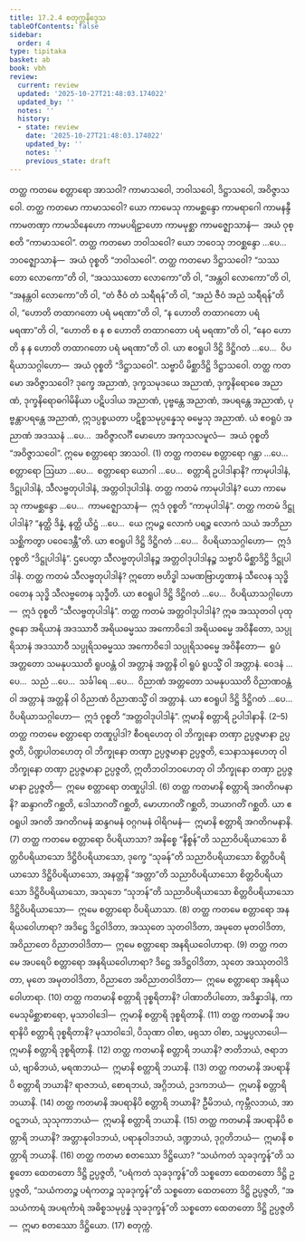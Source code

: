 ```yaml
---
title: 17.2.4 စတုက္ကနိဒ္ဒေသ
tableOfContents: false
sidebar:
  order: 4
type: tipitaka
basket: ab
book: vbh
review:
  current: review
  updated: '2025-10-27T21:48:03.174022'
  updated_by: ''
  notes: ''
  history:
  - state: review
    date: '2025-10-27T21:48:03.174022'
    updated_by: ''
    notes: ''
    previous_state: draft
---
```



<ReviewStatus review={frontmatter.review} showDetails={true} />

<HypothesisAnnotation frontmatter={frontmatter} />

<DynamicBreadcrumb />

<Division number="937" book="vbh" e="ch" v="30" p="388">

<Paragraph number="2819" book="vbh">
တတ္ထ ကတမေ စတ္တာရော အာသဝါ? ကာမာသဝေါ, ဘဝါသဝေါ, ဒိဋ္ဌာသဝေါ, အဝိဇ္ဇာသဝေါ.
</Paragraph>

<Paragraph number="2820" book="vbh">
တတ္ထ ကတမော ကာမာသဝေါ? ယော ကာမေသု ကာမစ္ဆန္ဒော ကာမရာဂေါ ကာမနန္ဒီ ကာမတဏှာ ကာမသိနေဟော ကာမပရိဠာဟော ကာမမုစ္ဆာ ကာမဇ္ဈောသာနံ—  အယံ ဝုစ္စတိ “ကာမာသဝေါ”.
</Paragraph>

<Paragraph number="2821" book="vbh">
တတ္ထ ကတမော ဘဝါသဝေါ? ယော ဘဝေသု ဘဝစ္ဆန္ဒော …ပေ…  ဘဝဇ္ဈောသာနံ—  အယံ ဝုစ္စတိ “ဘဝါသဝေါ”.
</Paragraph>

<Paragraph number="2822" book="vbh">
တတ္ထ ကတမော ဒိဋ္ဌာသဝေါ? “သဿတော လောကော”တိ ဝါ, “အသဿတော လောကော”တိ ဝါ, “အန္တဝါ လောကော”တိ ဝါ, “အနန္တဝါ လောကော”တိ ဝါ, “တံ ဇီဝံ တံ သရီရန်”တိ ဝါ, “အညံ ဇီဝံ အညံ သရီရန်”တိ ဝါ, “ဟောတိ တထာဂတော ပရံ မရဏာ”တိ ဝါ, “န ဟောတိ တထာဂတော ပရံ မရဏာ”တိ ဝါ, “ဟောတိ စ န စ ဟောတိ တထာဂတော ပရံ မရဏာ”တိ ဝါ, “နေဝ ဟောတိ န န ဟောတိ တထာဂတော ပရံ မရဏာ”တိ ဝါ. ယာ ဧဝရူပါ ဒိဋ္ဌိ ဒိဋ္ဌိဂတံ …ပေ…  ဝိပရိယာသဂ္ဂါဟော—  အယံ ဝုစ္စတိ “ဒိဋ္ဌာသဝေါ”. သဗ္ဗာပိ မိစ္ဆာဒိဋ္ဌိ ဒိဋ္ဌာသဝေါ.
</Paragraph>

<Paragraph number="2823" book="vbh">
တတ္ထ ကတမော အဝိဇ္ဇာသဝေါ? ဒုက္ခေ အညာဏံ, ဒုက္ခသမုဒယေ အညာဏံ, ဒုက္ခနိရောဓေ အညာဏံ, ဒုက္ခနိရောဓဂါမိနိယာ ပဋိပဒါယ အညာဏံ, ပုဗ္ဗန္တေ အညာဏံ, အပရန္တေ အညာဏံ, ပုဗ္ဗန္တာပရန္တေ အညာဏံ, ဣဒပ္ပစ္စယတာ ပဋိစ္စသမုပ္ပန္နေသု ဓမ္မေသု အညာဏံ. ယံ ဧဝရူပံ အညာဏံ အဒဿနံ …ပေ…  အဝိဇ္ဇာလင်္ဂီ မောဟော အကုသလမူလံ—  အယံ ဝုစ္စတိ “အဝိဇ္ဇာသဝေါ”. ဣမေ စတ္တာရော အာသဝါ. (1)
</Paragraph>

</Division>
<Division number="938" book="vbh" e="ch" v="30" p="389">

<Paragraph number="2824" book="vbh">
တတ္ထ ကတမေ စတ္တာရော ဂန္ထာ …ပေ…  စတ္တာရော ဩဃာ …ပေ…  စတ္တာရော ယောဂါ …ပေ…  စတ္တာရိ ဥပါဒါနာနိ? ကာမုပါဒါနံ, ဒိဋ္ဌုပါဒါနံ, သီလဗ္ဗတုပါဒါနံ, အတ္တဝါဒုပါဒါနံ.
</Paragraph>

<Paragraph number="2825" book="vbh">
တတ္ထ ကတမံ ကာမုပါဒါနံ? ယော ကာမေသု ကာမစ္ဆန္ဒော …ပေ…  ကာမဇ္ဈောသာနံ—  ဣဒံ ဝုစ္စတိ “ကာမုပါဒါနံ”.
</Paragraph>

<Paragraph number="2826" book="vbh">
တတ္ထ ကတမံ ဒိဋ္ဌုပါဒါနံ? “နတ္ထိ ဒိန္နံ, နတ္ထိ ယိဋ္ဌံ …ပေ…  ယေ ဣမဉ္စ လောကံ ပရဉ္စ လောကံ သယံ အဘိညာ သစ္ဆိကတွာ ပဝေဒေန္တီ”တိ. ယာ ဧဝရူပါ ဒိဋ္ဌိ ဒိဋ္ဌိဂတံ …ပေ…  ဝိပရိယာသဂ္ဂါဟော—  ဣဒံ ဝုစ္စတိ “ဒိဋ္ဌုပါဒါနံ”. ဌပေတွာ သီလဗ္ဗတုပါဒါနဉ္စ အတ္တဝါဒုပါဒါနဉ္စ သဗ္ဗာပိ မိစ္ဆာဒိဋ္ဌိ ဒိဋ္ဌုပါဒါနံ.
</Paragraph>

<Paragraph number="2827" book="vbh">
တတ္ထ ကတမံ သီလဗ္ဗတုပါဒါနံ? ဣတော ဗဟိဒ္ဓါ သမဏဗြာဟ္မဏာနံ သီလေန သုဒ္ဓိ ဝတေန သုဒ္ဓိ သီလဗ္ဗတေန သုဒ္ဓီတိ. ယာ ဧဝရူပါ ဒိဋ္ဌိ ဒိဋ္ဌိဂတံ …ပေ…  ဝိပရိယာသဂ္ဂါဟော—  ဣဒံ ဝုစ္စတိ “သီလဗ္ဗတုပါဒါနံ”.
</Paragraph>

<Paragraph number="2828" book="vbh">
တတ္ထ ကတမံ အတ္တဝါဒုပါဒါနံ? ဣဓ အဿုတဝါ ပုထုဇ္ဇနော အရိယာနံ အဒဿာဝီ အရိယဓမ္မဿ အကောဝိဒေါ အရိယဓမ္မေ အဝိနီတော, သပ္ပုရိသာနံ အဒဿာဝီ သပ္ပုရိသဓမ္မဿ အကောဝိဒေါ သပ္ပုရိသဓမ္မေ အဝိနီတော—  ရူပံ အတ္တတော သမနုပဿတိ ရူပဝန္တံ ဝါ အတ္တာနံ အတ္တနိ ဝါ ရူပံ ရူပသ္မိံ ဝါ အတ္တာနံ. ဝေဒနံ …ပေ…  သညံ …ပေ…  သင်္ခါရေ …ပေ…  ဝိညာဏံ အတ္တတော သမနုပဿတိ ဝိညာဏဝန္တံ ဝါ အတ္တာနံ အတ္တနိ ဝါ ဝိညာဏံ ဝိညာဏသ္မိံ ဝါ အတ္တာနံ. ယာ ဧဝရူပါ ဒိဋ္ဌိ ဒိဋ္ဌိဂတံ …ပေ…  ဝိပရိယာသဂ္ဂါဟော—  ဣဒံ ဝုစ္စတိ “အတ္တဝါဒုပါဒါနံ”. ဣမာနိ စတ္တာရိ ဥပါဒါနာနိ. (2–5)
</Paragraph>

</Division>
<Division number="939" book="vbh" e="ch" v="30" p="390">

<Paragraph number="2829" book="vbh">
တတ္ထ ကတမေ စတ္တာရော တဏှုပ္ပါဒါ? စီဝရဟေတု ဝါ ဘိက္ခုနော တဏှာ ဥပ္ပဇ္ဇမာနာ ဥပ္ပဇ္ဇတိ, ပိဏ္ဍပါတဟေတု ဝါ ဘိက္ခုနော တဏှာ ဥပ္ပဇ္ဇမာနာ ဥပ္ပဇ္ဇတိ, သေနာသနဟေတု ဝါ ဘိက္ခုနော တဏှာ ဥပ္ပဇ္ဇမာနာ ဥပ္ပဇ္ဇတိ, ဣတိဘဝါဘဝဟေတု ဝါ ဘိက္ခုနော တဏှာ ဥပ္ပဇ္ဇမာနာ ဥပ္ပဇ္ဇတိ—  ဣမေ စတ္တာရော တဏှုပ္ပါဒါ. (6)
</Paragraph>

<Paragraph number="2830" book="vbh">
တတ္ထ ကတမာနိ စတ္တာရိ အဂတိဂမနာနိ? ဆန္ဒာဂတိံ ဂစ္ဆတိ, ဒေါသာဂတိံ ဂစ္ဆတိ, မောဟာဂတိံ ဂစ္ဆတိ, ဘယာဂတိံ ဂစ္ဆတိ. ယာ ဧဝရူပါ အဂတိ အဂတိဂမနံ ဆန္ဒဂမနံ ဝဂ္ဂဂမနံ ဝါရိဂမနံ—  ဣမာနိ စတ္တာရိ အဂတိဂမနာနိ. (7)
</Paragraph>

<Paragraph number="2831" book="vbh">
တတ္ထ ကတမေ စတ္တာရော ဝိပရိယာသာ? အနိစ္စေ “နိစ္စန်”တိ သညာဝိပရိယာသော စိတ္တဝိပရိယာသော ဒိဋ္ဌိဝိပရိယာသော, ဒုက္ခေ “သုခန်”တိ သညာဝိပရိယာသော စိတ္တဝိပရိယာသော ဒိဋ္ဌိဝိပရိယာသော, အနတ္တနိ “အတ္တာ”တိ သညာဝိပရိယာသော စိတ္တဝိပရိယာသော ဒိဋ္ဌိဝိပရိယာသော, အသုဘေ “သုဘန်”တိ သညာဝိပရိယာသော စိတ္တဝိပရိယာသော ဒိဋ္ဌိဝိပရိယာသော—  ဣမေ စတ္တာရော ဝိပရိယာသာ. (8)
</Paragraph>

<Paragraph number="2832" book="vbh">
တတ္ထ ကတမေ စတ္တာရော အနရိယဝေါဟာရာ? အဒိဋ္ဌေ ဒိဋ္ဌဝါဒိတာ, အဿုတေ သုတဝါဒိတာ, အမုတေ မုတဝါဒိတာ, အဝိညာတေ ဝိညာတဝါဒိတာ—  ဣမေ စတ္တာရော အနရိယဝေါဟာရာ. (9)
</Paragraph>

<Paragraph number="2833" book="vbh">
တတ္ထ ကတမေ အပရေပိ စတ္တာရော အနရိယဝေါဟာရာ? ဒိဋ္ဌေ အဒိဋ္ဌဝါဒိတာ, သုတေ အဿုတဝါဒိတာ, မုတေ အမုတဝါဒိတာ, ဝိညာတေ အဝိညာတဝါဒိတာ—  ဣမေ စတ္တာရော အနရိယဝေါဟာရာ. (10)
</Paragraph>

<Paragraph number="2834" book="vbh">
တတ္ထ ကတမာနိ စတ္တာရိ ဒုစ္စရိတာနိ? ပါဏာတိပါတော, အဒိန္နာဒါနံ, ကာမေသုမိစ္ဆာစာရော, မုသာဝါဒေါ—  ဣမာနိ စတ္တာရိ ဒုစ္စရိတာနိ. (11)
</Paragraph>

<Paragraph number="2835" book="vbh">
တတ္ထ ကတမာနိ အပရာနိပိ စတ္တာရိ ဒုစ္စရိတာနိ? မုသာဝါဒေါ, ပိသုဏာ ဝါစာ, ဖရုသာ ဝါစာ, သမ္ဖပ္ပလာပေါ—  ဣမာနိ စတ္တာရိ ဒုစ္စရိတာနိ. (12)
</Paragraph>

<Paragraph number="2836" book="vbh">
တတ္ထ ကတမာနိ စတ္တာရိ ဘယာနိ? ဇာတိဘယံ, ဇရာဘယံ, ဗျာဓိဘယံ, မရဏဘယံ—  ဣမာနိ စတ္တာရိ ဘယာနိ. (13)
</Paragraph>

<Paragraph number="2837" book="vbh">
တတ္ထ ကတမာနိ အပရာနိပိ စတ္တာရိ ဘယာနိ? ရာဇဘယံ, စောရဘယံ, အဂ္ဂိဘယံ, ဥဒကဘယံ—  ဣမာနိ စတ္တာရိ ဘယာနိ. (14)
</Paragraph>

<Paragraph number="2838" book="vbh">
တတ္ထ ကတမာနိ အပရာနိပိ စတ္တာရိ ဘယာနိ? ဦမိဘယံ, ကုမ္ဘီလဘယံ, အာဝဋ္ဋဘယံ, သုသုကာဘယံ—  ဣမာနိ စတ္တာရိ ဘယာနိ. (15)
</Paragraph>

<Paragraph number="2839" book="vbh">
တတ္ထ ကတမာနိ အပရာနိပိ စတ္တာရိ ဘယာနိ? အတ္တာနုဝါဒဘယံ, ပရာနုဝါဒဘယံ, ဒဏ္ဍဘယံ, ဒုဂ္ဂတိဘယံ—  ဣမာနိ စတ္တာရိ ဘယာနိ. (16)
</Paragraph>

<Paragraph number="2840" book="vbh">
တတ္ထ ကတမာ စတဿော ဒိဋ္ဌိယော? “သယံကတံ သုခဒုက္ခန်”တိ သစ္စတော ထေတတော ဒိဋ္ဌိ ဥပ္ပဇ္ဇတိ, “ပရံကတံ သုခဒုက္ခန်”တိ သစ္စတော ထေတတော ဒိဋ္ဌိ ဥပ္ပဇ္ဇတိ, “သယံကတဉ္စ ပရံကတဉ္စ သုခဒုက္ခန်”တိ သစ္စတော ထေတတော ဒိဋ္ဌိ ဥပ္ပဇ္ဇတိ, “အသယံကာရံ အပရင်္ကာရံ အဓိစ္စသမုပ္ပန္နံ သုခဒုက္ခန်”တိ သစ္စတော ထေတတော ဒိဋ္ဌိ ဥပ္ပဇ္ဇတိ—  ဣမာ စတဿော ဒိဋ္ဌိယော. (17)

</Paragraph>
</Division>

<Paragraph number="2841" type="center" book="vbh">
စတုက္ကံ.
</Paragraph>